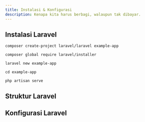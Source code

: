 ```yaml
---
title: Instalasi & Konfigurasi 
description: Kenapa kita harus berbagi, walaupun tak dibayar.
---
```



## Instalasi Laravel

`composer create-project laravel/laravel example-app`

```
composer global require laravel/installer
 
laravel new example-app
```

```
cd example-app
 
php artisan serve
```
## Struktur Laravel
## Konfigurasi Laravel
